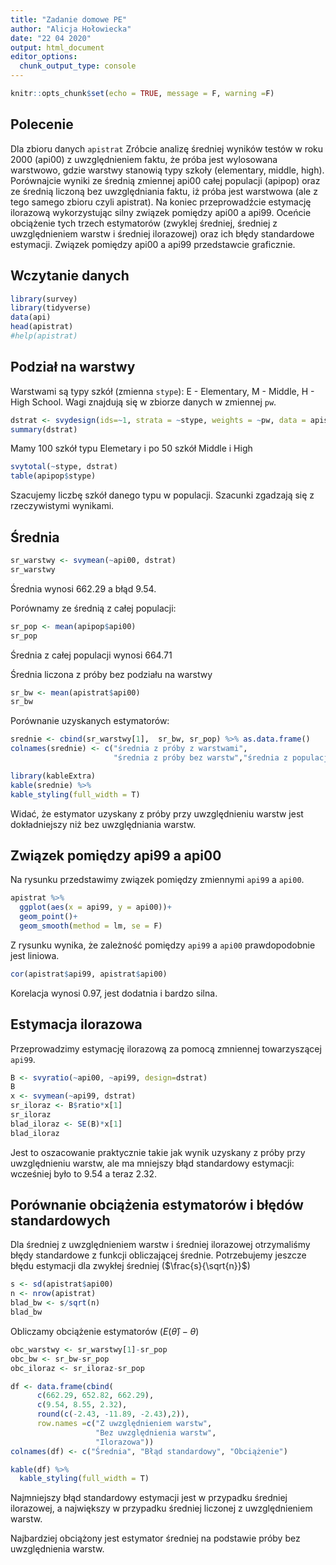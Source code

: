 ---
title: "Zadanie domowe PE"
author: "Alicja Hołowiecka"
date: "22 04 2020"
output: html_document
editor_options: 
  chunk_output_type: console
---

```{r setup, include=FALSE}
knitr::opts_chunk$set(echo = TRUE, message = F, warning =F)
```

## Polecenie

Dla zbioru danych `apistrat` Zróbcie analizę średniej wyników testów w roku 2000 (api00) z uwzględnieniem faktu, że próba jest wylosowana warstwowo, gdzie warstwy stanowią typy szkoły (elementary, middle, high). Porównajcie wyniki ze średnią zmiennej api00 całej populacji (apipop) oraz ze średnią liczoną bez uwzględniania faktu, iż próba jest warstwowa (ale z tego samego zbioru czyli apistrat). Na koniec przeprowadźcie estymację ilorazową wykorzystując silny związek pomiędzy api00 a api99.
Oceńcie obciążenie tych trzech estymatorów (zwyklej średniej, średniej z uwzględnieniem warstw i średniej ilorazowej) oraz ich błędy standardowe estymacji. 
Związek pomiędzy api00 a api99 przedstawcie graficznie.


## Wczytanie danych

```{r}
library(survey)
library(tidyverse)
data(api)
head(apistrat)
#help(apistrat)
```



## Podział na warstwy

Warstwami są typy szkół (zmienna `stype`): E - Elementary, M - Middle, H - High School. Wagi znajdują się w zbiorze danych w zmiennej `pw`.



```{r}
dstrat <- svydesign(ids=~1, strata = ~stype, weights = ~pw, data = apistrat)
summary(dstrat)
```

Mamy 100 szkół typu Elemetary i po 50 szkół Middle i High

```{r}
svytotal(~stype, dstrat)
table(apipop$stype)
```

Szacujemy liczbę szkół danego typu w populacji. Szacunki zgadzają się z rzeczywistymi wynikami.

## Średnia

```{r}
sr_warstwy <- svymean(~api00, dstrat)
sr_warstwy
```

Średnia wynosi 662.29 a błąd 9.54.

Porównamy ze średnią z całej populacji:

```{r}
sr_pop <- mean(apipop$api00)
sr_pop
```

Średnia z całej populacji wynosi 664.71

Średnia liczona z próby bez podziału na warstwy

```{r}
sr_bw <- mean(apistrat$api00)
sr_bw
```

Porównanie uzyskanych estymatorów:

```{r echo = F}
srednie <- cbind(sr_warstwy[1],  sr_bw, sr_pop) %>% as.data.frame()
colnames(srednie) <- c("średnia z próby z warstwami", 
                       "średnia z próby bez warstw","średnia z populacji")
```

```{r echo = F}
library(kableExtra)
kable(srednie) %>% 
kable_styling(full_width = T)
```

Widać, że estymator uzyskany z próby przy uwzględnieniu warstw jest dokładniejszy niż bez uwzględniania warstw.

## Związek pomiędzy api99 a api00

Na rysunku przedstawimy związek pomiędzy zmiennymi `api99` a `api00`.

```{r}
apistrat %>% 
  ggplot(aes(x = api99, y = api00))+
  geom_point()+
  geom_smooth(method = lm, se = F)
```

Z rysunku wynika, że zależność pomiędzy `api99` a `api00` prawdopodobnie jest liniowa. 

```{r}
cor(apistrat$api99, apistrat$api00)
```

Korelacja wynosi 0.97, jest dodatnia i bardzo silna.

## Estymacja ilorazowa

Przeprowadzimy estymację ilorazową za pomocą zmniennej towarzyszącej `api99`.

```{r}
B <- svyratio(~api00, ~api99, design=dstrat)
B
x <- svymean(~api99, dstrat)
sr_iloraz <- B$ratio*x[1]
sr_iloraz
blad_iloraz <- SE(B)*x[1]
blad_iloraz
```

Jest to oszacowanie praktycznie takie jak wynik uzyskany z próby przy uwzględnieniu warstw, ale ma mniejszy błąd standardowy estymacji: wcześniej było to 9.54 a teraz 2.32.

## Porównanie obciążenia estymatorów i błędów standardowych



Dla średniej z uwzględnieniem warstw i średniej ilorazowej otrzymaliśmy błędy standardowe z funkcji obliczającej średnie. Potrzebujemy jeszcze błędu estymacji dla zwykłej średniej ($\frac{s}{\sqrt{n}}$)

```{r}
s <- sd(apistrat$api00)
n <- nrow(apistrat)
blad_bw <- s/sqrt(n)
blad_bw
```

Obliczamy obciążenie estymatorów ($E(\hat{\theta})-\theta$)

```{r}
obc_warstwy <- sr_warstwy[1]-sr_pop
obc_bw <- sr_bw-sr_pop
obc_iloraz <- sr_iloraz-sr_pop
```

```{r echo = F}
df <- data.frame(cbind( 
      c(662.29, 652.82, 662.29),
      c(9.54, 8.55, 2.32),
      round(c(-2.43, -11.89, -2.43),2)),
      row.names =c("Z uwzględnieniem warstw", 
                   "Bez uwzględnienia warstw", 
                   "Ilorazowa"))
colnames(df) <- c("Średnia", "Błąd standardowy", "Obciążenie")
```

```{r echo =F}
kable(df) %>% 
  kable_styling(full_width = T)
```

Najmniejszy błąd standardowy estymacji jest w przypadku średniej ilorazowej, a największy w przypadku średniej liczonej z uwzględnieniem warstw.

Najbardziej obciążony jest estymator średniej na podstawie próby bez uwzględnienia warstw.


